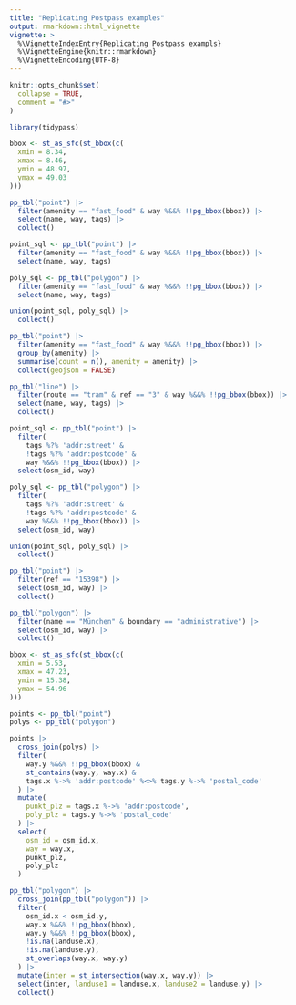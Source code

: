 ```yaml
---
title: "Replicating Postpass examples"
output: rmarkdown::html_vignette
vignette: >
  %\VignetteIndexEntry{Replicating Postpass exampls}
  %\VignetteEngine{knitr::rmarkdown}
  %\VignetteEncoding{UTF-8}
---
```


```r
knitr::opts_chunk$set(
  collapse = TRUE,
  comment = "#>"
)
```

```r
library(tidypass)
```

```r
bbox <- st_as_sfc(st_bbox(c(
  xmin = 8.34,
  xmax = 8.46,
  ymin = 48.97,
  ymax = 49.03
)))

pp_tbl("point") |>
  filter(amenity == "fast_food" & way %&&% !!pg_bbox(bbox)) |>
  select(name, way, tags) |>
  collect()
```


```r
point_sql <- pp_tbl("point") |>
  filter(amenity == "fast_food" & way %&&% !!pg_bbox(bbox)) |>
  select(name, way, tags)

poly_sql <- pp_tbl("polygon") |>
  filter(amenity == "fast_food" & way %&&% !!pg_bbox(bbox)) |>
  select(name, way, tags)

union(point_sql, poly_sql) |>
  collect()
```


```r
pp_tbl("point") |>
  filter(amenity == "fast_food" & way %&&% !!pg_bbox(bbox)) |>
  group_by(amenity) |>
  summarise(count = n(), amenity = amenity) |>
  collect(geojson = FALSE)
```



```r
pp_tbl("line") |>
  filter(route == "tram" & ref == "3" & way %&&% !!pg_bbox(bbox)) |>
  select(name, way, tags) |>
  collect()
```


```r
point_sql <- pp_tbl("point") |>
  filter(
    tags %?% 'addr:street' &
    !tags %?% 'addr:postcode' &
    way %&&% !!pg_bbox(bbox)) |>
  select(osm_id, way)

poly_sql <- pp_tbl("polygon") |>
  filter(
    tags %?% 'addr:street' &
    !tags %?% 'addr:postcode' &
    way %&&% !!pg_bbox(bbox)) |>
  select(osm_id, way)

union(point_sql, poly_sql) |>
  collect()
```

```r
pp_tbl("point") |>
  filter(ref == "15398") |>
  select(osm_id, way) |>
  collect()

pp_tbl("polygon") |>
  filter(name == "München" & boundary == "administrative") |>
  select(osm_id, way) |>
  collect()
```


```r
bbox <- st_as_sfc(st_bbox(c(
  xmin = 5.53,
  xmax = 47.23,
  ymin = 15.38,
  ymax = 54.96
)))

points <- pp_tbl("point")
polys <- pp_tbl("polygon")

points |>
  cross_join(polys) |>
  filter(
    way.y %&&% !!pg_bbox(bbox) &
    st_contains(way.y, way.x) &
    tags.x %->% 'addr:postcode' %<>% tags.y %->% 'postal_code'
  ) |>
  mutate(
    punkt_plz = tags.x %->% 'addr:postcode',
    poly_plz = tags.y %->% 'postal_code'
  ) |>
  select(
    osm_id = osm_id.x,
    way = way.x,
    punkt_plz,
    poly_plz
  )
```


```r
pp_tbl("polygon") |>
  cross_join(pp_tbl("polygon")) |>
  filter(
    osm_id.x < osm_id.y,
    way.x %&&% !!pg_bbox(bbox),
    way.y %&&% !!pg_bbox(bbox),
    !is.na(landuse.x),
    !is.na(landuse.y),
    st_overlaps(way.x, way.y)
  ) |>
  mutate(inter = st_intersection(way.x, way.y)) |>
  select(inter, landuse1 = landuse.x, landuse2 = landuse.y) |>
  collect()
```
